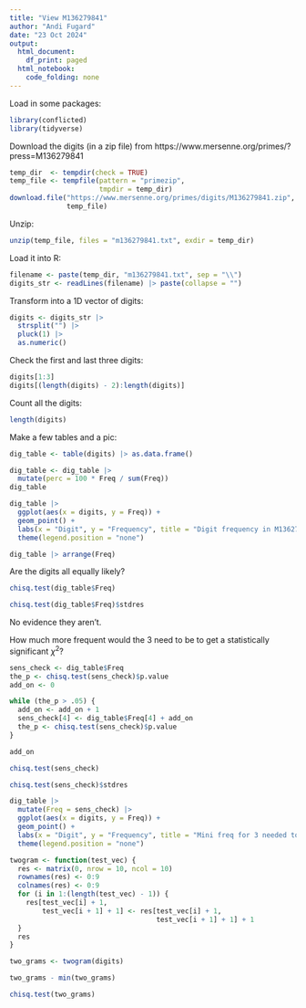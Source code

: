 ```yaml
---
title: "View M136279841"
author: "Andi Fugard"
date: "23 Oct 2024"
output:
  html_document:
    df_print: paged
  html_notebook:
    code_folding: none
---
```



Load in some packages:

```r
library(conflicted)
library(tidyverse)
```

Download the digits (in a zip file) from https://www.mersenne.org/primes/?press=M136279841

```r
temp_dir  <- tempdir(check = TRUE)
temp_file <- tempfile(pattern = "primezip",
                      tmpdir = temp_dir)
download.file("https://www.mersenne.org/primes/digits/M136279841.zip",
              temp_file)
```

Unzip:

```r
unzip(temp_file, files = "m136279841.txt", exdir = temp_dir)
```


Load it into R:

```r
filename <- paste(temp_dir, "m136279841.txt", sep = "\\")
digits_str <- readLines(filename) |> paste(collapse = "")
```


Transform into a 1D vector of digits:

```r
digits <- digits_str |>
  strsplit("") |>
  pluck(1) |>
  as.numeric()
```


Check the first and last three digits:

```r
digits[1:3]
digits[(length(digits) - 2):length(digits)]
```

Count all the digits:

```r
length(digits)
```

Make a few tables and a pic:

```r
dig_table <- table(digits) |> as.data.frame()
```


```r
dig_table <- dig_table |>
  mutate(perc = 100 * Freq / sum(Freq))
dig_table
```


```r
dig_table |>
  ggplot(aes(x = digits, y = Freq)) +
  geom_point() +
  labs(x = "Digit", y = "Frequency", title = "Digit frequency in M136279841") +
  theme(legend.position = "none")
```

```r
dig_table |> arrange(Freq)
```

Are the digits all equally likely?

```r
chisq.test(dig_table$Freq)
```

```r
chisq.test(dig_table$Freq)$stdres
```

No evidence they aren't.

How much more frequent would the 3 need to be to get a statistically significant $\chi^2$?

```r
sens_check <- dig_table$Freq
the_p <- chisq.test(sens_check)$p.value
add_on <- 0

while (the_p > .05) {
  add_on <- add_on + 1
  sens_check[4] <- dig_table$Freq[4] + add_on
  the_p <- chisq.test(sens_check)$p.value
}

add_on
```

```r
chisq.test(sens_check)
```

```r
chisq.test(sens_check)$stdres
```


```r
dig_table |>
  mutate(Freq = sens_check) |>
  ggplot(aes(x = digits, y = Freq)) +
  geom_point() +
  labs(x = "Digit", y = "Frequency", title = "Mini freq for 3 needed to get a chi-square test with p < .05") +
  theme(legend.position = "none")
```


```r
twogram <- function(test_vec) {
  res <- matrix(0, nrow = 10, ncol = 10)
  rownames(res) <- 0:9
  colnames(res) <- 0:9
  for (i in 1:(length(test_vec) - 1)) {
    res[test_vec[i] + 1,
        test_vec[i + 1] + 1] <- res[test_vec[i] + 1,
                                    test_vec[i + 1] + 1] + 1
  }
  res
}
```

```r
two_grams <- twogram(digits)
```

```r
two_grams - min(two_grams)
```

```r
chisq.test(two_grams)
```
